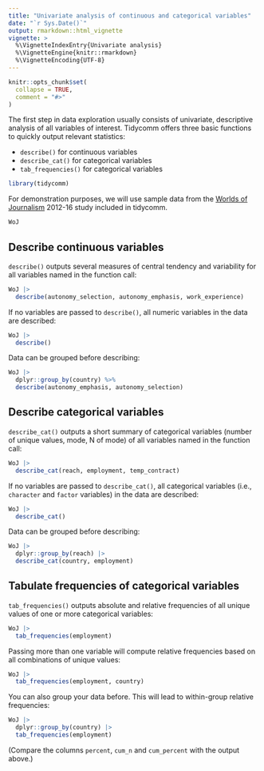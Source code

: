 ```yaml
---
title: "Univariate analysis of continuous and categorical variables"
date: "`r Sys.Date()`"
output: rmarkdown::html_vignette
vignette: >
  %\VignetteIndexEntry{Univariate analysis}
  %\VignetteEngine{knitr::rmarkdown}
  %\VignetteEncoding{UTF-8}
---
```


```r
knitr::opts_chunk$set(
  collapse = TRUE,
  comment = "#>"
)
```

The first step in data exploration usually consists of univariate, descriptive analysis of all variables of interest. Tidycomm offers three basic functions to quickly output relevant statistics:

- `describe()` for continuous variables
- `describe_cat()` for categorical variables
- `tab_frequencies()` for categorical variables

```r
library(tidycomm)
```

For demonstration purposes, we will use sample data from the [Worlds of Journalism](https://worldsofjournalism.org/) 2012-16 study included in tidycomm. 

```r
WoJ
```


## Describe continuous variables

`describe()` outputs several measures of central tendency and variability for all variables named in the function call:

```r
WoJ |>  
  describe(autonomy_selection, autonomy_emphasis, work_experience)
```

If no variables are passed to `describe()`, all numeric variables in the data are described:

```r
WoJ |> 
  describe()
```

Data can be grouped before describing:

```r
WoJ |>  
  dplyr::group_by(country) %>% 
  describe(autonomy_emphasis, autonomy_selection)
```

## Describe categorical variables

`describe_cat()` outputs a short summary of categorical variables (number of unique values, mode, N of mode) of all variables named in the function call:

```r
WoJ |> 
  describe_cat(reach, employment, temp_contract)
```

If no variables are passed to `describe_cat()`, all categorical variables (i.e., `character` and `factor` variables) in the data are described:

```r
WoJ |> 
  describe_cat()
```

Data can be grouped before describing:

```r
WoJ |> 
  dplyr::group_by(reach) |> 
  describe_cat(country, employment)
```

## Tabulate frequencies of categorical variables

`tab_frequencies()` outputs absolute and relative frequencies of all unique values of one or more categorical variables:

```r
WoJ |>  
  tab_frequencies(employment)
```

Passing more than one variable will compute relative frequencies based on all combinations of unique values:

```r
WoJ |>  
  tab_frequencies(employment, country)
```

You can also group your data before. This will lead to within-group relative frequencies:

```r
WoJ |> 
  dplyr::group_by(country) |>  
  tab_frequencies(employment)
```

(Compare the columns `percent`, `cum_n` and `cum_percent` with the output above.)
